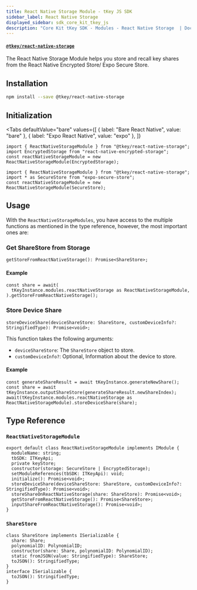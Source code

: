 ```yaml
---
title: React Native Storage Module - tKey JS SDK
sidebar_label: React Native Storage
displayed_sidebar: sdk_core_kit_tkey_js
description: "Core Kit tKey SDK - Modules - React Native Storage  | Documentation - Web3Auth"
---
```



#### [`@tkey/react-native-storage`](https://npmjs.com/package/@tkey/react-native-storage)

The React Native Storage Module helps you store and recall key shares from the React Native
Encrypted Store/ Expo Secure Store.

## Installation

```bash npm2yarn
npm install --save @tkey/react-native-storage
```

## Initialization

<Tabs
  defaultValue="bare"
  values={[
    { label: "Bare React Native", value: "bare" },
    { label: "Expo React Native", value: "expo" },
  ]}
>

<TabItem value="bare">

```tsx
import { ReactNativeStorageModule } from "@tkey/react-native-storage";
import EncryptedStorage from "react-native-encrypted-storage";
const reactNativeStorageModule = new ReactNativeStorageModule(EncryptedStorage);
```

</TabItem>

<TabItem value="expo">

```tsx
import { ReactNativeStorageModule } from "@tkey/react-native-storage";
import * as SecureStore from "expo-secure-store";
const reactNativeStorageModule = new ReactNativeStorageModule(SecureStore);
```

</TabItem>

</Tabs>

## Usage

With the `ReactNativeStorageModules`, you have access to the multiple functions as mentioned in the
type reference, however, the most important ones are:

### Get ShareStore from Storage

`getStoreFromReactNativeStorage(): Promise<ShareStore>;`

#### Example

```tsx
const share = await(
  tKeyInstance.modules.reactNativeStorage as ReactNativeStorageModule,
).getStoreFromReactNativeStorage();
```

### Store Device Share

`storeDeviceShare(deviceShareStore: ShareStore, customDeviceInfo?: StringifiedType): Promise<void>;`

This function takes the following arguments:

- `deviceShareStore`: The `ShareStore` object to store.
- `customDeviceInfo?`: Optional, Information about the device to store.

#### Example

```tsx
const generateShareResult = await tKeyInstance.generateNewShare();
const share = await tKeyInstance.outputShareStore(generateShareResult.newShareIndex);
await(tKeyInstance.modules.reactNativeStorage as ReactNativeStorageModule).storeDeviceShare(share);
```

## Type Reference

### `ReactNativeStorageModule`

```tsx
export default class ReactNativeStorageModule implements IModule {
  moduleName: string;
  tbSDK: ITKeyApi;
  private keyStore;
  constructor(storage: SecureStore | EncryptedStorage);
  setModuleReferences(tbSDK: ITKeyApi): void;
  initialize(): Promise<void>;
  storeDeviceShare(deviceShareStore: ShareStore, customDeviceInfo?: StringifiedType): Promise<void>;
  storeShareOnReactNativeStorage(share: ShareStore): Promise<void>;
  getStoreFromReactNativeStorage(): Promise<ShareStore>;
  inputShareFromReactNativeStorage(): Promise<void>;
}
```

### `ShareStore`

```tsx
class ShareStore implements ISerializable {
  share: Share;
  polynomialID: PolynomialID;
  constructor(share: Share, polynomialID: PolynomialID);
  static fromJSON(value: StringifiedType): ShareStore;
  toJSON(): StringifiedType;
}
interface ISerializable {
  toJSON(): StringifiedType;
}
```
